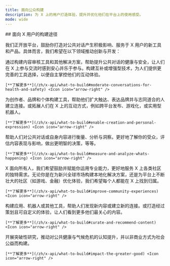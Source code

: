 ```yaml
---
title: 面向公众构建
description: 为 X 上的用户打造体验，提升并优化他们在平台上的使用感受。
mode: wide
---
```


<div id="ways-to-build-for-people-on-x">
  ## 面向 X 用户的构建途径
</div>

我们正开放平台，鼓励你打造对公共对话产生积极影响、服务于 X 用户的新工具和产品。具体而言，我们希望在以下领域推动创新与开发：

<CardGroup>
  <Card title="为健康与安全进行对话治理" icon="bullhorn" iconType="solid">
    通过构建内容审核工具和其他解决方案，帮助提升公共对话的健康与安全，让人们在 X 上参与交流时感到安心并乐于参与。构建互补或增强型技术，为人们提供更完善的工具选择，以便自主掌控他们的互动体验。

    [**了解更多**](/zh/x-api/what-to-build#moderate-conversations-for-health-and-safety) <Icon icon="arrow-right" />
  </Card>

  <Card title="赋能创作与个性表达" icon="bullhorn" iconType="solid">
    为创作者、品牌和个体构建工具，帮助他们扩大触达、表达品牌并与志同道合的人建立连接。或拓展人们在 X 上的互动方式，例如跨平台发布、游戏化，或实用型机器人。

    [**了解更多**](/zh/x-api/what-to-build#enable-creation-and-personal-expression) <Icon icon="arrow-right" />
  </Card>

  <Card title="衡量与分析“正在发生的事”" icon="bullhorn" iconType="solid">
    帮助人们对公共对话或自身内容进行衡量、分析与洞察。更好地了解你的受众，评估内容表现与影响，做出更明智的决策，等等。

    [**了解更多**](/zh/x-api/what-to-build#measure-and-analyze-whats-happening) <Icon icon="arrow-right" />
  </Card>

  <Card title="优化社区体验" icon="bullhorn" iconType="solid">
    X 面向所有人，我们希望鼓励并赋能你运用专业能力，更好地服务 X 上各类社区的独特需求。无论你是在为新兴全球市场构建本地化解决方案，还是为平台上不断壮大的社区（如游戏、金融）优化体验，我们希望每个人都能在 X 上找到归属。

    [**了解更多**](/zh/x-api/what-to-build#improve-community-experiences) <Icon icon="arrow-right" />
  </Card>

  <Card title="策划与推荐内容" icon="bullhorn" iconType="solid">
    构建应用、机器人或其他工具，帮助人们发现新内容或建立新的连接。或打造经过策划且可自定义的体验，让人们看到更多他们最关心的内容。

    [**了解更多**](/zh/x-api/what-to-build#curate-and-recommend-content) <Icon icon="arrow-right" />
  </Card>

  <Card title="造福社会公益" icon="bullhorn" iconType="solid">
    开展突破性研究，推动对公共健康与气候危机的认知提升，并以非商业方式为社会公益而构建。

    [**了解更多**](/zh/x-api/what-to-build#impact-the-greater-good) <Icon icon="arrow-right" />
  </Card>
</CardGroup>